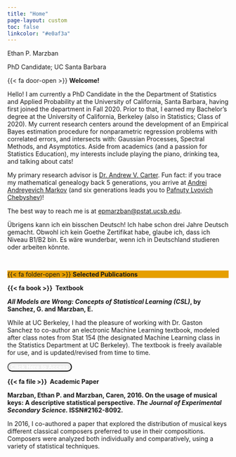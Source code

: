 ```yaml
---
title: "Home"
page-layout: custom
toc: false
linkcolor: "#e0af3a"
---
```


<style>
#title-block-header {
    display: none;
}

.quarto-title > h1.title {
  opacity: 0 !important;
  font-size: 0 !important
}

.welcomebg2 {
  background-color: #E69F00;
}

</style>

::: {class="bg1"}
::: {class="container"}
::: {class="type"}
Ethan P. Marzban
:::
:::

::: {class="subtitle"}
::: {class="fade-in"}
PhD Candidate; UC Santa Barbara
:::
:::
:::


::: {class="welcomebg"}
::: {class="welcometext"}
{{< fa door-open >}} **Welcome!**
:::
:::


::: {class="maintext1"}
Hello! I am currently a PhD Candidate in the the Department of Statistics and Applied Probability at the University of California, Santa Barbara, having first joined the department in Fall 2020. Prior to that, I earned my Bachelor's degree at the University of California, Berkeley (also in Statistics; Class of 2020). My current research centers around the development of an Empirical Bayes estimation procedure for nonparametric regression problems with correlated errors, and intersects with: Gaussian Processes, Spectral Methods, and Asymptotics. Aside from academics (and a passion for Statistics Education), my interests include playing the piano, drinking tea, and talking about cats! \

My primary research advisor is [Dr. Andrew V. Carter](https://carter.faculty.pstat.ucsb.edu/). Fun fact: if you trace my mathematical genealogy back 5 generations, you arrive at [Andrei Andreyevich Markov](https://www.genealogy.math.ndsu.nodak.edu/id.php?id=12543) (and six generations leads you to [Pafnuty Lvovich Chebyshev](https://www.genealogy.math.ndsu.nodak.edu/id.php?id=12542))! \

The best way to reach me is at <a href="mailto:epmarzban@pstat.ucsb.edu">epmarzban@pstat.ucsb.edu</a>. \

Übrigens kann ich ein bisschen Deutsch! Ich habe schon drei Jahre Deutsch gemacht. Obwohl ich kein Goethe Zertifikat habe, glaube ich, dass ich Niveau B1/B2 bin. Es wäre wunderbar, wenn ich in Deutschland studieren oder arbeiten könnte.
:::



\

::: {class="welcomebg2"}
::: {class="welcometext"}
{{< fa folder-open >}} **Selected Publications**
:::
:::

::: {class="maintext1"}
::: {.grid}
::: {.g-col-12 .g-col-lg-6}

::: {.card class="border-primary mb-3" style="border-radius:10pt"}
<div class="card-header">**{{< fa book >}} \ Textbook**</div>
<div class="card-body">
<p class="card-text">
**_All Models are Wrong: Concepts of Statistical Learning (CSL)_, by Sanchez, G. and Marzban, E.**

While at UC Berkeley, I had the pleasure of working with Dr. Gaston Sanchez to co-author an electronic Machine Learning textbook, modeled after class notes from Stat 154 (the designated Machine Learning class in the Statistics Department at UC Berkeley). The textbook is freely available for use, and is updated/revised from time to time. 

<button type="button" class="btn btn-primary" style="border-radius:10pt"><a href="http://allmodelsarewrong.github.io/index.html" target="_blank" style="color:white">**Click Here to Access**</a></button>

</p>
</div>
:::

:::

::: {.g-col-12 .g-col-lg-6}

::: {.card class="border-primary mb-3" style="border-radius:10pt"}
<div class="card-header">**{{< fa file >}} \ Academic Paper**</div>
<div class="card-body">
<p class="card-text">
**Marzban, Ethan P. and Marzban, Caren, 2016. On the usage of musical keys: A descriptive statistical perspective. _The Journal of Experimental Secondary Science._ ISSN\#2162-8092.**

In 2016, I co-authored a paper that explored the distribution of musical keys different classical composers preferred to use in their compositions. Composers were analyzed both individually and comparatively, using a variety of statistical techniques. <br /> 

</p>
</div>
:::

:::
:::
:::
